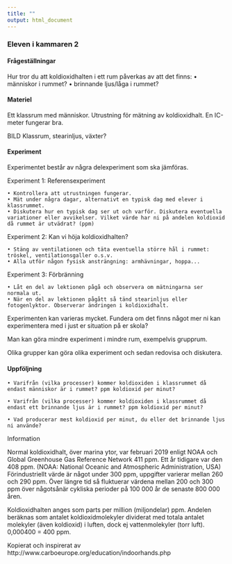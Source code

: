 ```yaml
---
title: ""
output: html_document
---
```


### Eleven i kammaren 2


#### Frågeställningar

Hur tror du att koldioxidhalten i ett rum påverkas av att det finns:
    • människor i rummet?
    • brinnande ljus/låga i rummet?


#### Materiel

Ett klassrum med människor.
Utrustning för mätning av koldioxidhalt. En IC-meter fungerar bra.



BILD Klassrum, stearinljus, växter?


#### Experiment

Experimentet består av några delexperiment som ska jämföras.

Experiment 1: Referensexperiment

    • Kontrollera att utrustningen fungerar.
    • Mät under några dagar, alternativt en typisk dag med elever i klassrummet.
    • Diskutera hur en typisk dag ser ut och varför. Diskutera eventuella variationer eller avvikelser. Vilket värde har ni på andelen koldioxid då rummet är utvädrat? (ppm)

Experiment 2: Kan vi höja koldioxidhalten?

    • Stäng av ventilationen och täta eventuella större hål i rummet: tröskel, ventilationsgaller o.s.v.
    • Alla utför någon fysisk ansträngning: armhävningar, hoppa...

Experiment 3: Förbränning

    • Låt en del av lektionen pågå och observera om mätningarna ser normala ut.
    • När en del av lektionen pågått så tänd stearinljus eller fotogenlyktor. Observerar ändringen i koldioxidhalt.


Experimenten kan varieras mycket. Fundera om det finns något mer ni kan experimentera med i just er situation på er skola?

Man kan göra mindre experiment i mindre rum, exempelvis grupprum. 

Olika grupper kan göra olika experiment och sedan redovisa och diskutera.



#### Uppföljning

    • Varifrån (vilka processer) kommer koldioxiden i klassrummet då endast människor är i rummet? ppm koldioxid per minut?

    • Varifrån (vilka processer) kommer koldioxiden i klassrummet då endast ett brinnande ljus är i rummet? ppm koldioxid per minut?

    • Vad producerar mest koldioxid per minut, du eller det brinnande ljus ni använde?




Information

Normal koldioxidhalt, över marina ytor, var februari 2019 enligt NOAA och Global Greenhouse Gas Reference Network 411 ppm. Ett år tidigare var den 408 ppm. (NOAA: National Oceanic and Atmospheric Administration, USA) Förindustriellt värde är något under 300 ppm, uppgifter varierar mellan 260 och 290 ppm. Över längre tid så fluktuerar värdena mellan 200 och 300 ppm över någotsånär cykliska perioder på 100 000 år de senaste 800 000 åren.

Koldioxidhalten anges som parts per million (miljondelar) ppm. Andelen beräknas som antalet koldioxidmolekyler dividerat med totala antalet molekyler (även koldioxid) i luften, dock ej vattenmolekyler (torr luft). 0,000400 = 400 ppm.



Kopierat och inspirerat av http://www.carboeurope.org/education/indoorhands.php

